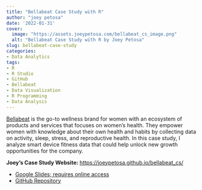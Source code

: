 ```yaml
---
title: "Bellabeat Case Study with R"
author: "joey petosa"
date: '2022-01-31'
cover: 
  image: "https://assets.joeypetosa.com/bellabeat_cs_image.png"
  alt: "Bellabeat Case Study with R by Joey Petosa"
slug: bellabeat-case-study
categories:
- Data Analytics
tags:
- R
- R Studio
- GitHub
- Bellabeat
- Data Visualization
- R Programming
- Data Analysis
---
```


[Bellabeat](https://bellabeat.com/about/) is the go-to wellness brand for women with an ecosystem of products and services that focuses on women’s health. They empower women with knowledge about their own health and habits by collecting data on activity, sleep, stress, and reproductive health. In this case study, I analyze smart device fitness data that could help unlock new growth opportunities for the company.

**Joey's Case Study Website:** [https://joeypetosa.github.io/bellabeat_cs/](https://joeypetosa.github.io/bellabeat_cs/)  

* [Google Slides; requires online access](https://docs.google.com/presentation/d/1iUSOOkS2ltHPzK16cE9teWgOwfBGd1UAC1KaZ_ucew4/present?slide=id.p)  
* [GitHub Repository](https://github.com/joeypetosa/bellabeat_cs)  

